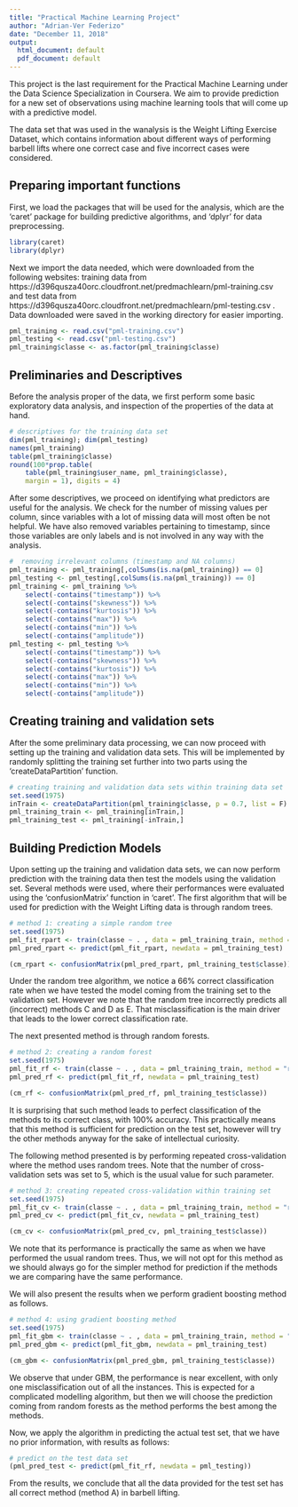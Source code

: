 ---
title: "Practical Machine Learning Project"
author: "Adrian-Ver Federizo"
date: "December 11, 2018"
output:
  html_document: default
  pdf_document: default
---

This project is the last requirement for the Practical Machine Learning under the Data Science Specialization in Coursera. We aim to provide prediction for a new set of observations using machine learning tools that will come up with a predictive model. 

The data set that was used in the wanalysis is the Weight Lifting Exercise Dataset, which contains information about different ways of performing barbell lifts where one correct case and five incorrect cases were considered.

## Preparing important functions

First, we load the packages that will be used for the analysis, which are the 'caret' package for building predictive algorithms, and 'dplyr' for data preprocessing.
```{r libraries, message = F, cache=TRUE}
library(caret)
library(dplyr)
```
Next we import the data needed, which were downloaded from the following websites: training data from https://d396qusza40orc.cloudfront.net/predmachlearn/pml-training.csv and test data from https://d396qusza40orc.cloudfront.net/predmachlearn/pml-testing.csv . Data downloaded were saved in the working directory for easier importing.
```{r import, cache=TRUE}
pml_training <- read.csv("pml-training.csv")
pml_testing <- read.csv("pml-testing.csv")
pml_training$classe <- as.factor(pml_training$classe)
```

## Preliminaries and Descriptives
Before the analysis proper of the data, we first perform some basic exploratory data analysis, and inspection of the properties of the data at hand.

```{r, cache=TRUE, message = F}
# descriptives for the training data set
dim(pml_training); dim(pml_testing)
names(pml_training)
table(pml_training$classe)
round(100*prop.table(
    table(pml_training$user_name, pml_training$classe),
    margin = 1), digits = 4)
```
After some descriptives, we proceed on identifying what predictors are useful for the analysis. We check for the number of missing values per column, since variables with a lot of missing data will most often be not helpful. We have also removed variables pertaining to timestamp, since those variables are only labels and is not involved in any way with the analysis.
```{r preprocess, cache=TRUE}
#  removing irrelevant columns (timestamp and NA columns)
pml_training <- pml_training[,colSums(is.na(pml_training)) == 0]
pml_testing <- pml_testing[,colSums(is.na(pml_training)) == 0]
pml_training <- pml_training %>% 
    select(-contains("timestamp")) %>%
    select(-contains("skewness")) %>%
    select(-contains("kurtosis")) %>%
    select(-contains("max")) %>%
    select(-contains("min")) %>%
    select(-contains("amplitude"))
pml_testing <- pml_testing %>% 
    select(-contains("timestamp")) %>%
    select(-contains("skewness")) %>%
    select(-contains("kurtosis")) %>%
    select(-contains("max")) %>%
    select(-contains("min")) %>%
    select(-contains("amplitude"))
```
## Creating training and validation sets
After the some preliminary data processing, we can now proceed with setting up the training and validation data sets. This will be implemented by randomly splitting the training set further into two parts using the 'createDataPartition' function.
```{r splitting, cache=TRUE}
# creating training and validation data sets within training data set
set.seed(1975)
inTrain <- createDataPartition(pml_training$classe, p = 0.7, list = F)
pml_training_train <- pml_training[inTrain,]
pml_training_test <- pml_training[-inTrain,]
```
## Building Prediction Models
Upon setting up the training and validation data sets, we can now perform prediction with the training data then test the models using the validation set. Several methods were used, where their performances were evaluated using the 'confusionMatrix' function in 'caret'. The first algorithm that will be used for prediction with the Weight Lifting data is through random trees.
```{r method_1_random_tree, cache=T, message = F}
# method 1: creating a simple random tree
set.seed(1975)
pml_fit_rpart <- train(classe ~ . , data = pml_training_train, method = "rpart")
pml_pred_rpart <- predict(pml_fit_rpart, newdata = pml_training_test)
```

```{r}
(cm_rpart <- confusionMatrix(pml_pred_rpart, pml_training_test$classe))
```

Under the random tree algorithm, we notice a 66% correct classification rate when we have tested the model coming from the training set to the validation set. However we note that the random tree incorrectly predicts all (incorrect) methods C and D as E. That misclassification is the main driver that leads to the lower correct classification rate.

The next presented method is through random forests.

```{r method_2_random_forest, cache = T, message = F}
# method 2: creating a random forest
set.seed(1975)
pml_fit_rf <- train(classe ~ . , data = pml_training_train, method = "rf")
pml_pred_rf <- predict(pml_fit_rf, newdata = pml_training_test)

```

```{r}
(cm_rf <- confusionMatrix(pml_pred_rf, pml_training_test$classe))
```
It is surprising that such method leads to perfect classification of the methods to its correct class, with 100% accuracy. This practically means that this method is sufficient for prediction on the test set, however will try the other methods anyway for the sake of intellectual curiosity.

The following method presented is by performing repeated cross-validation where the method uses random trees. Note that the number of cross-validation sets was set to 5, which is the usual value for such parameter.
```{r method_3_cv_random_tree, cache=TRUE, message = F}
# method 3: creating repeated cross-validation within training set
set.seed(1975)
pml_fit_cv <- train(classe ~ . , data = pml_training_train, method = "rpart", trControl = trainControl(method = "cv", number = 5))
pml_pred_cv <- predict(pml_fit_cv, newdata = pml_training_test)
```

```{r}
(cm_cv <- confusionMatrix(pml_pred_cv, pml_training_test$classe))
```
We note that its performance is practically the same as when we have performed the usual random trees. Thus, we will not opt for this method as we should always go for the simpler method for prediction if the methods we are comparing have the same performance.

We will also present the results when we perform gradient boosting method as follows.

```{r method_4_gbm, cache = T, message = F}
# method 4: using gradient boosting method
set.seed(1975)
pml_fit_gbm <- train(classe ~ . , data = pml_training_train, method = "gbm")
pml_pred_gbm <- predict(pml_fit_gbm, newdata = pml_training_test)
```

```{r}
(cm_gbm <- confusionMatrix(pml_pred_gbm, pml_training_test$classe))
```
We observe that under GBM, the performance is near excellent, with only one misclassification out of all the instances. This is expected for a complicated modelling algorithm, but then we will choose the prediction coming from random forests as the method performs the best among the methods.

Now, we apply the algorithm in predicting the actual test set, that we have no prior information, with results as follows:
```{r prediction, cache=TRUE, message = F}
# predict on the test data set
(pml_pred_test <- predict(pml_fit_rf, newdata = pml_testing))
```
From the results, we conclude that all the data provided for the test set has all correct method (method A) in barbell lifting.

